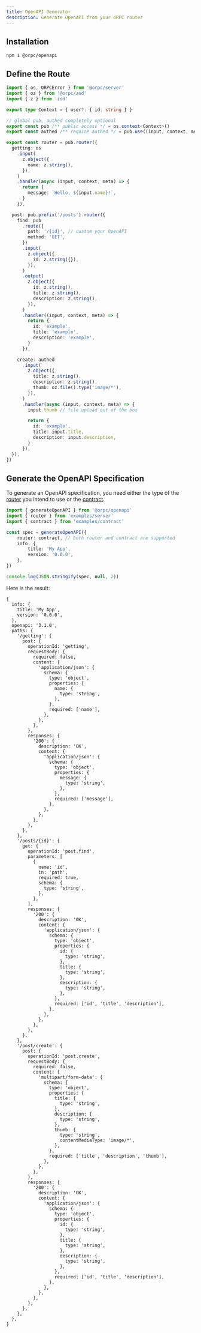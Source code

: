 ```yaml
---
title: OpenAPI Generator
description: Generate OpenAPI from your oRPC router
---
```


## Installation

```package-install
npm i @orpc/openapi
```

## Define the Route

```ts twoslash
import { os, ORPCError } from '@orpc/server'
import { oz } from '@orpc/zod'
import { z } from 'zod'

export type Context = { user?: { id: string } }

// global pub, authed completely optional
export const pub /** public access */ = os.context<Context>()
export const authed /** require authed */ = pub.use((input, context, meta) => /** put auth logic here */ meta.next({}))

export const router = pub.router({
  getting: os
    .input(
      z.object({
        name: z.string(),
      }),
    )
    .handler(async (input, context, meta) => {
      return {
        message: `Hello, ${input.name}!`,
      }
    }),

  post: pub.prefix('/posts').router({
    find: pub
      .route({
        path: '/{id}', // custom your OpenAPI
        method: 'GET',
      })
      .input(
        z.object({
          id: z.string({}),
        }),
      )
      .output(
        z.object({
          id: z.string(),
          title: z.string(),
          description: z.string(),
        }),
      )
      .handler((input, context, meta) => {
        return {
          id: 'example',
          title: 'example',
          description: 'example',
        }
      }),

    create: authed
      .input(
        z.object({
          title: z.string(),
          description: z.string(),
          thumb: oz.file().type('image/*'),
        }),
      )
      .handler(async (input, context, meta) => {
        input.thumb // file upload out of the box

        return {
          id: 'example',
          title: input.title,
          description: input.description,
        }
      }),
  }),
})
```

## Generate the OpenAPI Specification

To generate an OpenAPI specification, you need either the type of the [router](/docs/server/router)  you intend to use or the [contract](/docs/contract/builder).

```ts twoslash
import { generateOpenAPI } from '@orpc/openapi'
import { router } from 'examples/server'
import { contract } from 'examples/contract'

const spec = generateOpenAPI({
    router: contract, // both router and contract are supported
    info: {
        title: 'My App',
        version: '0.0.0',
    },
})

console.log(JSON.stringify(spec, null, 2))
```

Here is the result:

```
{
  info: {
    title: 'My App',
    version: '0.0.0',
  },
  openapi: '3.1.0',
  paths: {
    '/getting': {
      post: {
        operationId: 'getting',
        requestBody: {
          required: false,
          content: {
            'application/json': {
              schema: {
                type: 'object',
                properties: {
                  name: {
                    type: 'string',
                  },
                },
                required: ['name'],
              },
            },
          },
        },
        responses: {
          '200': {
            description: 'OK',
            content: {
              'application/json': {
                schema: {
                  type: 'object',
                  properties: {
                    message: {
                      type: 'string',
                    },
                  },
                  required: ['message'],
                },
              },
            },
          },
        },
      },
    },
    '/posts/{id}': {
      get: {
        operationId: 'post.find',
        parameters: [
          {
            name: 'id',
            in: 'path',
            required: true,
            schema: {
              type: 'string',
            },
          },
        ],
        responses: {
          '200': {
            description: 'OK',
            content: {
              'application/json': {
                schema: {
                  type: 'object',
                  properties: {
                    id: {
                      type: 'string',
                    },
                    title: {
                      type: 'string',
                    },
                    description: {
                      type: 'string',
                    },
                  },
                  required: ['id', 'title', 'description'],
                },
              },
            },
          },
        },
      },
    },
    '/post/create': {
      post: {
        operationId: 'post.create',
        requestBody: {
          required: false,
          content: {
            'multipart/form-data': {
              schema: {
                type: 'object',
                properties: {
                  title: {
                    type: 'string',
                  },
                  description: {
                    type: 'string',
                  },
                  thumb: {
                    type: 'string',
                    contentMediaType: 'image/*',
                  },
                },
                required: ['title', 'description', 'thumb'],
              },
            },
          },
        },
        responses: {
          '200': {
            description: 'OK',
            content: {
              'application/json': {
                schema: {
                  type: 'object',
                  properties: {
                    id: {
                      type: 'string',
                    },
                    title: {
                      type: 'string',
                    },
                    description: {
                      type: 'string',
                    },
                  },
                  required: ['id', 'title', 'description'],
                },
              },
            },
          },
        },
      },
    },
  },
}
```